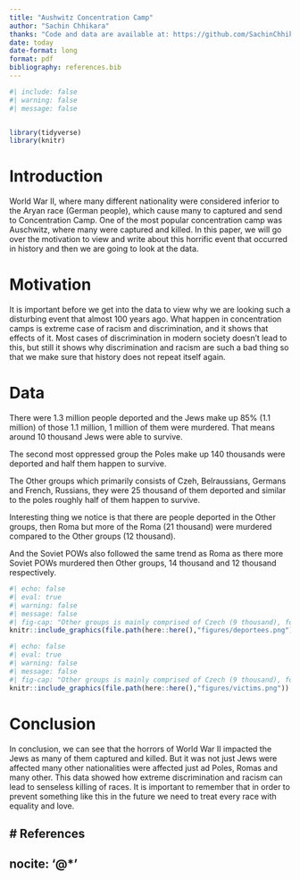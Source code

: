 ```yaml
---
title: "Aushwitz Concentration Camp"
author: "Sachin Chhikara"
thanks: "Code and data are available at: https://github.com/SachinChhikara/Auschwitz_Concentration_Camp; Webapp at:https://schhikara.shinyapps.io/Auschwitz_Concentration_Camp/"
date: today
date-format: long
format: pdf
bibliography: references.bib
---
```

```r
#| include: false
#| warning: false
#| message: false


library(tidyverse)
library(knitr)
```


# Introduction

World War II, where many different nationality were considered inferior to the Aryan
race (German people), which cause many to captured and send to Concentration Camp.
One of the most popular concentration camp was Auschwitz, where many were captured and killed. In this paper, we will go over the motivation to view and write about this horrific event that occurred in history and then we are going to look at the data.

# Motivation

It is important before we get into the data to view why we are looking such a disturbing event that almost 100 years ago. What happen in concentration camps is extreme case of racism and discrimination, and it shows that effects of it. Most cases of discrimination in modern society doesn't lead to this, but still it shows why discrimination and racism are such a bad thing so that we make sure that history does not repeat itself again.

# Data

There were 1.3 million people deported and the Jews make up 85% (1.1 million) of those 1.1 million, 1 million of them were murdered. That means around 10 thousand Jews were able to survive.

The second most oppressed group the Poles make up 140 thousands were deported and half them happen to survive.  

The Other groups which primarily consists of Czeh, Belraussians, Germans and French, Russians, they were 25 thousand of them deported and similar to the poles roughly half of them happen to survive.

Interesting thing we notice is that there are people deported in the Other groups, then Roma but more of the Roma (21 thousand) were murdered compared to the Other groups (12 thousand).

And the Soviet POWs also followed the same trend as Roma as there more Soviet POWs murdered then Other groups, 14 thousand and 12 thousand respectively. 

```r
#| echo: false
#| eval: true
#| warning: false
#| message: false
#| fig-cap: "Other groups is mainly comprised of Czech (9 thousand), followed by: Belarussians (6 thousand), Germans (4 thousand), French (4 thousand), Russians (1.5 thousand)"
knitr::include_graphics(file.path(here::here(),"figures/deportees.png")) 
```

```r
#| echo: false
#| eval: true
#| warning: false
#| message: false
#| fig-cap: "Other groups is mainly comprised of Czech (9 thousand), followed by: Belarussians (6 thousand), Germans (4 thousand), French (4 thousand), Russians (1.5 thousand)"
knitr::include_graphics(file.path(here::here(),"figures/victims.png")) 
```

# Conclusion

In conclusion, we can see that the horrors of World War II impacted the Jews as many of them captured and killed. But it was not just Jews were affected many other nationalities were affected just ad Poles, Romas and many other. This data showed how extreme discrimination and racism can lead to senseless killing of races. It is important to remember that in order to prevent something like this in the future we need to treat every race with equality and love.

# References
---
nocite: '@*'
---

